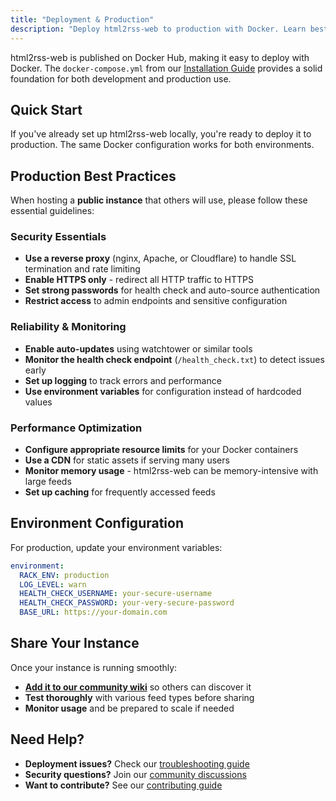 ```yaml
---
title: "Deployment & Production"
description: "Deploy html2rss-web to production with Docker. Learn best practices for hosting public instances with security, monitoring, and reliability."
---
```


html2rss-web is published on Docker Hub, making it easy to deploy with Docker. The `docker-compose.yml` from our [Installation Guide](/web-application/getting-started) provides a solid foundation for both development and production use.

## Quick Start

If you've already set up html2rss-web locally, you're ready to deploy it to production. The same Docker configuration works for both environments.

## Production Best Practices

When hosting a **public instance** that others will use, please follow these essential guidelines:

### Security Essentials

- **Use a reverse proxy** (nginx, Apache, or Cloudflare) to handle SSL termination and rate limiting
- **Enable HTTPS only** - redirect all HTTP traffic to HTTPS
- **Set strong passwords** for health check and auto-source authentication
- **Restrict access** to admin endpoints and sensitive configuration

### Reliability & Monitoring

- **Enable auto-updates** using watchtower or similar tools
- **Monitor the health check endpoint** (`/health_check.txt`) to detect issues early
- **Set up logging** to track errors and performance
- **Use environment variables** for configuration instead of hardcoded values

### Performance Optimization

- **Configure appropriate resource limits** for your Docker containers
- **Use a CDN** for static assets if serving many users
- **Monitor memory usage** - html2rss-web can be memory-intensive with large feeds
- **Set up caching** for frequently accessed feeds

## Environment Configuration

For production, update your environment variables:

```yaml
environment:
  RACK_ENV: production
  LOG_LEVEL: warn
  HEALTH_CHECK_USERNAME: your-secure-username
  HEALTH_CHECK_PASSWORD: your-very-secure-password
  BASE_URL: https://your-domain.com
```

## Share Your Instance

Once your instance is running smoothly:

- **[Add it to our community wiki](https://github.com/html2rss/html2rss-web/wiki/Instances)** so others can discover it
- **Test thoroughly** with various feed types before sharing
- **Monitor usage** and be prepared to scale if needed

## Need Help?

- **Deployment issues?** Check our [troubleshooting guide](/troubleshooting/troubleshooting)
- **Security questions?** Join our [community discussions](https://github.com/orgs/html2rss/discussions)
- **Want to contribute?** See our [contributing guide](/get-involved/contributing)
